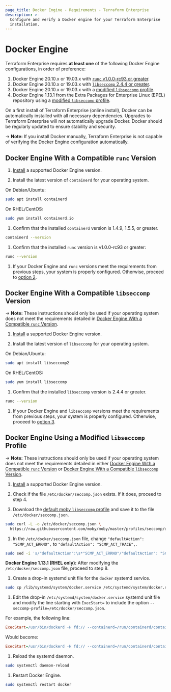 ```yaml
---
page_title: Docker Engine - Requirements - Terraform Enterprise
description: >-
  Configure and verify a Docker engine for your Terraform Enterprise
  installation.
---
```


# Docker Engine

Terraform Enterprise requires **at least one** of the following Docker Engine configurations, in order of preference:

1. Docker Engine 20.10.x or 19.03.x with [`runc` v1.0.0-rc93 or greater](#docker-engine-with-a-compatible-runc-version).
1. Docker Engine 20.10.x or 19.03.x with [`libseccomp` 2.4.4 or greater](#docker-engine-with-a-compatible-libseccomp-version).
1. Docker Engine 20.10.x or 19.03.x with a [modified `libseccomp` profile](#docker-engine-using-a-modified-libseccomp-profile).
1. Docker Engine 1.13.1 from the Extra Packages for Enterprise Linux (EPEL) repository using a [modified `libseccomp` profile](#docker-engine-using-a-modified-libseccomp-profile).

On a first install of Terraform Enterprise (online install), Docker can be automatically installed with all necessary dependencies. Upgrades to Terraform Enterprise will not automatically upgrade Docker. Docker should be regularly updated to ensure stability and security. 

-> **Note:** If you install Docker manually, Terraform Enterprise is not capable of verifying the Docker Engine configuration automatically.

## Docker Engine With a Compatible `runc` Version

1. [Install](https://docs.docker.com/engine/install/) a supported Docker Engine version.

1. Install the latest version of `containerd` for your operating system.

  On Debian/Ubuntu:

  ```sh
  sudo apt install containerd
  ```

  On RHEL/CentOS:

  ```sh
  sudo yum install containerd.io
  ```

1. Confirm that the installed `containerd` version is 1.4.9, 1.5.5, or greater.

  ```sh
  containerd --version
  ```

1. Confirm that the installed `runc` version is v1.0.0-rc93 or greater:

  ```sh
  runc --version
  ```

1. If your Docker Engine and `runc` versions meet the requirements from previous steps, your system is properly configured. Otherwise, proceed to [option 2](#option-2-docker-engine-with-a-compatible-libseccomp-version).

## Docker Engine With a Compatible `libseccomp` Version

-> **Note:** These instructions should only be used if your operating system does not meet the requirements detailed in [Docker Engine With a Compatible `runc` Version](#docker-engine-with-a-compatible-runc-version).

1. [Install](https://docs.docker.com/engine/install/) a supported Docker Engine version.

1. Install the latest version of `libseccomp` for your operating system.

  On Debian/Ubuntu:

  ```sh
  sudo apt install libseccomp2
  ```

  On RHEL/CentOS:

  ```sh
  sudo yum install libseccomp
  ```

1. Confirm that the installed `libseccomp` version is 2.4.4 or greater.

  ```sh
  runc --version
  ```

1. If your Docker Engine and `libseccomp` versions meet the requirements from previous steps, your system is properly configured. Otherwise, proceed to [option 3](#option-3-docker-engine-using-a-modified-libseccomp-profile).

## Docker Engine Using a Modified `libseccomp` Profile

-> **Note:** These instructions should only be used if your operating system does not meet the requirements detailed in either [Docker Engine With a Compatible `runc` Version](#docker-engine-with-a-compatible-runc-version) or [Docker Engine With a Compatible `libseccomp` Version](https://terraform.io/docker-engine-with-a-compatible-libseccomp-version).

1. [Install](https://docs.docker.com/engine/install/) a supported Docker Engine version.

1. Check if the file `/etc/docker/seccomp.json` exists. If it does, proceed to step 4.

1. Download the [default moby `libseccomp` profile](https://raw.githubusercontent.com/moby/moby/master/profiles/seccomp/default.json) and save it to the file `/etc/docker/seccomp.json`.

  ```sh
  sudo curl -L -o /etc/docker/seccomp.json \
    https://raw.githubusercontent.com/moby/moby/master/profiles/seccomp/default.json
  ```

1. In the `/etc/docker/seccomp.json` file, change `"defaultAction": "SCMP_ACT_ERRNO",` to `"defaultAction": "SCMP_ACT_TRACE",`.

  ```sh
  sudo sed -i 's/"defaultAction":\s*"SCMP_ACT_ERRNO"/"defaultAction": "SCMP_ACT_TRACE"/1' /etc/docker/seccomp.json
  ```

  **Docker Engine 1.13.1 (RHEL only):**  After modifying the `/etc/docker/seccomp.json` file, proceed to step 8.

1. Create a drop-in systemd unit file for the `docker` systemd service.

  ```sh
  sudo cp /lib/systemd/system/docker.service /etc/systemd/system/docker.service
  ```

1. Edit the drop-in `/etc/systemd/system/docker.service` systemd unit file and modify the line starting with `ExecStart=` to include the option `--seccomp-profile=/etc/docker/seccomp.json`.

  For example, the following line:

  ```ini
  ExecStart=/usr/bin/dockerd -H fd:// --containerd=/run/containerd/containerd.sock $OPTIONS $DOCKER_STORAGE_OPTIONS $DOCKER_ADD_RUNTIMES
  ```

  Would become:

  ```ini
  ExecStart=/usr/bin/dockerd -H fd:// --containerd=/run/containerd/containerd.sock --seccomp-profile=/etc/docker/seccomp.json $OPTIONS $DOCKER_STORAGE_OPTIONS $DOCKER_ADD_RUNTIMES
  ```

1. Reload the systemd daemon.

  ```sh
  sudo systemctl daemon-reload
  ```

1. Restart Docker Engine.

  ```sh
  sudo systemctl restart docker
  ```

